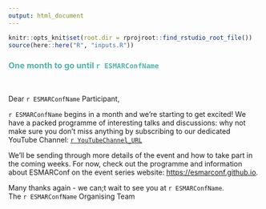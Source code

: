 ```yaml
---
output: html_document
---
```

``` r
knitr::opts_knit$set(root.dir = rprojroot::find_rstudio_root_file())
source(here::here("R", "inputs.R"))
```
### <span style="color: #4fb4a8;">One month to go until `r ESMARConfName`</span>  
<br>

Dear `r ESMARConfName` Participant,  

`r ESMARConfName` begins in a month and we're starting to get excited! We have a packed programme of interesting talks and discussions: why not make sure you don't miss anything by subscribing to our dedicated YouTube Channel: <a href="`r YouTubeChannel_URL`">`r YouTubeChannel_URL`</a>  

We'll be sending through more details of the event and how to take part in the coming weeks. For now, check out the programme and information about ESMARConf on the event series website: <a href="https://esmarconf.github.io">https://esmarconf.github.io</a>.

Many thanks again - we can;t wait to see you at `r ESMARConfName`.  
The `r ESMARConfName` Organising Team